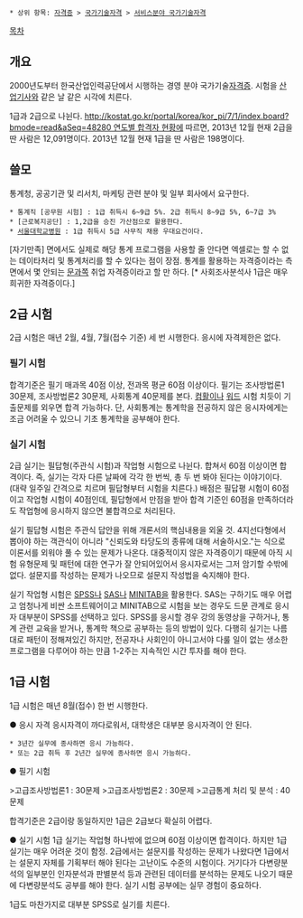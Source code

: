  * 상위 항목: [[자격증]] > [[국가기술자격]] > [[서비스분야 국가기술자격]]

[[목차]]

== 개요 ==
2000년도부터 한국산업인력공단에서 시행하는 경영 분야 국가기술[[자격증]]. 시험을 [[산업기사]]와 같은 날 같은 시각에 치른다. 

1급과 2급으로 나뉜다. [[http://kostat.go.kr/portal/korea/kor_pi/7/1/index.board?bmode=read&aSeq=48280 연도별 합격자 현황]]에 따르면, 2013년 12월 현재 2급을 딴 사람은 12,091명이다.  2013년 12월 현재 1급을 딴 사람은 198명이다. 

== 쓸모 ==
통계청, 공공기관 및 리서치, 마케팅 관련 분야 및 일부 회사에서 요구한다.
 * 통계직 [공무원 시험] : 1급 취득시 6~9급 5%. 2급 취득시 8~9급 5%, 6~7급 3%
 * [근로복지공단] : 1,2급을 승진 가산점으로 활용한다.
 * [[서울대학교병원]] : 1급 취득시 5급 사무직 채용 우대요건이다.

[자기만족] 면에서도 실제로 해당 통계 프로그램을 사용할 줄 안다면 엑셀로는 할 수 없는 데이타처리 및 통계처리를 할 수 있다는 점이 장점. 통계를 활용하는 자격증이라는 측면에서 몇 안되는 [[문과]]쪽 취업 자격증이라고 할 만 하다. [* 사회조사분석사 1급은 매우 희귀한 자격증이다.]

== 2급 시험 ==
2급 시험은 매년 2월, 4월, 7월(접수 기준) 세 번 시행한다. 응시에 자격제한은 없다.

=== 필기 시험 ===
합격기준은 필기 매과목 40점 이상, 전과목 평균 60점 이상이다. 필기는 조사방법론1 30문제, 조사방법론2 30문제, 사회통계 40문제를 본다. [[컴활]]이나 [[워드]] 시험 치듯이 기출문제를 외우면 합격 가능하다.
단, 사회통계는 통계학을 전공하지 않은 응시자에게는 조금 어려울 수 있으니 기초 통계학을 공부해야 한다.

=== 실기 시험 ===
2급 실기는 필답형(주관식 시험)과 작업형 시험으로 나뉜다. 합쳐서 60점 이상이면 합격이다. 즉, 실기는 각자 다른 날짜에 각각 한 번씩, 총 두 번 봐야 된다는 이야기이다. (대략 일주일 간격으로 치르며 필답형부터 시험을 치른다.) 배점은 필답평 시험이 60점이고 작업형 시험이 40점인데, 필답형에서 만점을 받아 합격 기준인 60점을 만족하더라도 작업형에 응시하지 않으면 불합격으로 처리된다.

실기 필답형 시험은 주관식 답안을 위해 개론서의 핵심내용을 외울 것. 4지선다형에서 뽑아야 하는 객관식이 아니라 "신뢰도와 타당도의 종류에 대해 서술하시오."는 식으로 이론서를 외워야 풀 수 있는 문제가 나온다. 대중적이지 않은 자격증이기 때문에 아직 시험 유형문제 및 패턴에 대한 연구가 잘 안되어있어서 응시자로서는 그저 암기할 수밖에 없다. 설문지를 작성하는 문제가 나오므로 설문지 작성법을 숙지해야 한다.

실기 작업형 시험은 [[SPSS]]나 [[SAS/동음이의어#s-6|SAS]]나 [[MINITAB]]을 활용한다. SAS는 구하기도 매우 어렵고 엄청나게 비싼 소프트웨어이고 MINITAB으로 시험을 보는 경우도 드문 관계로 응시자 대부분이 SPSS를 선택하고 있다. SPSS를 응시할 경우 강의 동영상을 구하거나, 통계 관련 교육을 받거나, 통계학 책으로 공부하는 등의 방법이 있다. 
다행히 실기는 나름대로 패턴이 정해져있긴 하지만, 전공자나 사회인이 아니고서야 다룰 일이 없는 생소한 프로그램을 다루어야 하는 만큼 1-2주는 지속적인 시간 투자를 해야 한다.
 
== 1급 시험 ==
1급 시험은 매년 8월(접수) 한 번 시행한다.

● 응시 자격
응시자격이 까다로워서, 대학생은 대부분 응시자격이 안 된다.
 * 3년간 실무에 종사하면 응시 가능하다.
 * 또는 2급 취득 후 2년간 실무에 종사하면 응시 가능하다.

● 필기 시험

>고급조사방법론1 : 30문제
>고급조사방법론2 : 30문제
>고급통계 처리 및 분석 : 40문제

합격기준은 2급이랑 동일하지만 1급은 2급보다 확실히 어렵다.

● 실기 시험
1급 실기는 작업형 하나밖에 없으며 60점 이상이면 합격이다. 하지만 1급 실기는 매우 어려운 것이 함정. 2급에서는 설문지를 작성하는 문제가 나왔다면 1급에서는 설문지 자체를 기획부터 해야 된다는 고난이도 수준의 시험이다. 거기다가 다변량분석의 일부분인 인자분석과 판별분석 등과 관련된 데이터를 분석하는 문제도 나오기 때문에 다변량분석도 공부를 해야 한다. 실기 시험 공부에는 실무 경험이 중요하다.

1급도 마찬가지로 대부분 SPSS로 실기를 치른다.
